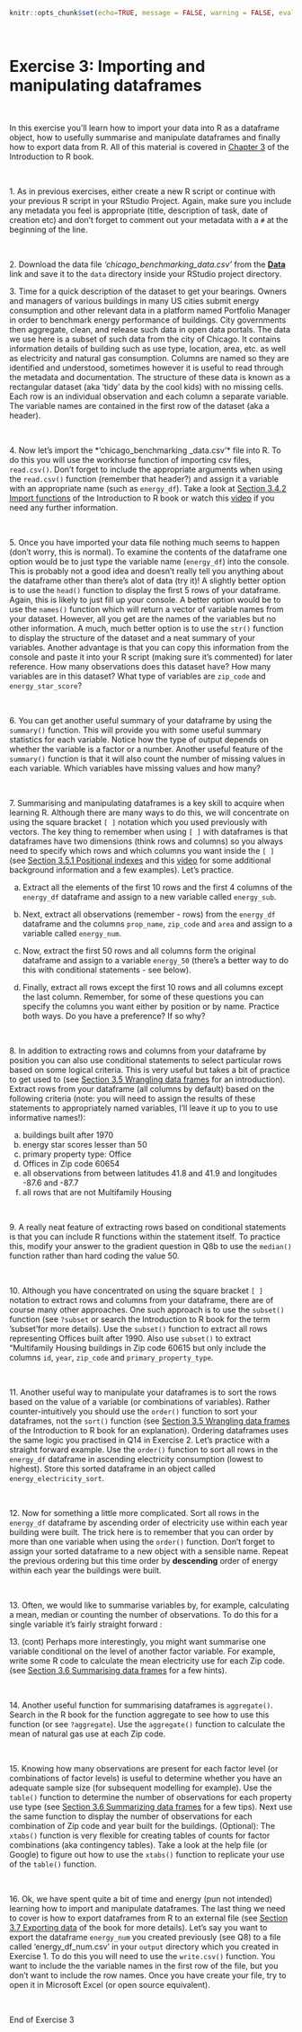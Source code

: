 


```r
knitr::opts_chunk$set(echo=TRUE, message = FALSE, warning = FALSE, eval = FALSE, cache = FALSE)
```

\  

# Exercise 3: Importing and manipulating dataframes {.unlisted .unnumbered}

\  

In this exercise you'll learn how to import your data into R as a dataframe object, how to usefully summarise and manipulate dataframes and finally how to export data from R. All of this material is covered in [Chapter 3](https://nkaza.github.io/intro2Rbook/data_r.html) of the Introduction to R book.

\  

1\. As in previous exercises, either create a new R script or continue with your previous R script in your RStudio Project. Again, make sure you include any metadata you feel is appropriate (title, description of task, date of creation etc) and  don't forget to comment out your metadata with a `#` at the beginning of the line. 

\  

2\. Download the data file *‘chicago_benchmarking_data.csv’* from the **[<i class="fa fa-download"></i> Data](./data/chicago_benchmarking_data.csv)** link and save it to the `data` directory inside your RStudio project directory.

3\. Time for a quick description of the dataset to get your bearings. Owners and managers of various buildings in many US cities submit energy consumption and other relevant data in a platform named Portfolio Manager in order to benchmark energy performance of buildings. City governments then aggregate, clean, and release such data in open data portals. The data we use here is a subset of such data from the city of Chicago. It contains information details of building such as use type, location, area, etc. as well as electricity and natural gas consumption. Columns are named so they are identified and understood, sometimes however it is useful to read through the metadata and documentation. The structure of these data is known as a rectangular dataset (aka 'tidy' data by the cool kids) with no missing cells. Each row is an individual observation and each column a separate variable. The variable names are contained in the first row of the dataset (aka a header).

\  

4\. Now let's import the *‘chicago_benchmarking _data.csv'* file into R. To do this you will use the workhorse function of importing csv files,  `read.csv()`. Don't forget to include the appropriate arguments when using the `read.csv()` function (remember that header?) and assign it a variable with an appropriate name (such as `energy_df`). Take a look at [Section 3.4.2 Import functions](https://nkaza.github.io/intro2Rbook/importing-data.html#import_fnc) of the Introduction to R book or watch this [video](https://alexd106.github.io/intro2R/howto.html#import-vid) if you need any further information.


\  

5\. Once you have imported your data file nothing much seems to happen (don't worry, this is normal). To examine the contents of the dataframe one option would be to just type the variable name (`energy_df`) into the console. This is probably not a good idea and doesn't really tell you anything about the dataframe other than there's alot of data (try it)! A slightly better option is to use the `head()` function to display the first 5 rows of your dataframe. Again, this is likely to just fill up your console. A better option would be to use the `names()` function which will return a vector of variable names from your dataset. However, all you get are the names of the variables but no other information. A much, much better option is to use the `str()` function to display the structure of the dataset and a neat summary of your variables. Another advantage is that you can copy this information from the console and paste it into your R script (making sure it's commented) for later reference. How many observations does this dataset have? How many variables are in this dataset? What type of variables are `zip_code` and `energy_star_score`?


\  

6\. You can get another useful summary of your dataframe by using the `summary()` function. This will provide you with some useful summary statistics for each variable. Notice how the type of output depends on whether the variable is a factor or a number. Another useful feature of the `summary()` function is that it will also count the number of missing values in each variable. Which variables have missing values and how many? 


\  

7\. Summarising and manipulating dataframes is a key skill to acquire when learning R. Although there are many ways to do this, we will concentrate on using the square bracket `[ ]` notation which you used previously with vectors. The key thing to remember when using `[ ]` with dataframes is that dataframes have two dimensions (think rows and columns) so you always need to specify which rows and which columns you want inside the `[ ]` (see [Section 3.5.1 Positional indexes](https://nkaza.github.io/intro2Rbook/wrangling-data-frames.html#positional-indexes) and this [video](https://alexd106.github.io/intro2R/howto.html#dataw-vid) for some additional background information and a few examples). Let's practice. 

a) Extract all the elements of the first 10 rows and the first 4 columns of the `energy_df` dataframe and assign to a new variable called `energy_sub`. 

b) Next, extract all observations (remember - rows) from the `energy_df` dataframe and the columns `prop_name`, `zip_code` and `area` and assign to a variable called `energy_num`. 

c) Now, extract the first 50 rows and all columns form the original dataframe and assign to a variable `energy_50` (there's a better way to do this with conditional statements - see below). 

d) Finally, extract all rows except the first 10 rows and all columns except the last column. Remember, for some of these questions you can specify the columns you want either by position or by name. Practice both ways. Do you have a preference? If so why? 

\  

8\. In addition to extracting rows and columns from your dataframe by position you can also use conditional statements to select particular rows based on some logical criteria. This is very useful but takes a bit of practice to get used to (see [Section 3.5 Wrangling data frames](https://nkaza.github.io/intro2Rbook/wrangling-data-frames.html#logical-indexes) for an introduction). Extract rows from your dataframe (all columns by default) based on the following criteria (note: you will need to assign the results of these statements to appropriately named variables, I'll leave it up to you to use informative names!): 

a) buildings built after 1970
b) energy star scores lesser than 50
c) primary property type: Office
d) Offices in Zip code 60654
e) all observations from between latitudes 41.8 and 41.9 and longitudes -87.6 and -87.7
f) all rows that are not Multifamily Housing
      

\  

9\. A really neat feature of extracting rows based on conditional statements is that you can include R functions within the statement itself. To practice this, modify your answer to the gradient question in Q8b to use the `median()` function rather than hard coding the value 50.


\ 

10\. Although you have concentrated on using the square bracket `[ ]` notation to extract rows and columns from your dataframe, there are of course many other approaches. One such approach is to use the `subset()` function (see `?subset` or search the Introduction to R book for the term 'subset'for more details). Use the `subset()` function to extract all rows representing Offices built after 1990. Also use `subset()` to extract "Multifamily Housing buildings in Zip code 60615  but only include the columns `id`, `year`, `zip_code` and `primary_property_type`.


\  

11\. Another useful way to manipulate your dataframes is to sort the rows based on the value of a variable (or combinations of variables). Rather counter-intuitively you should use the `order()` function to sort your dataframes, not the `sort()` function (see [Section 3.5 Wrangling data frames](https://nkaza.github.io/intro2Rbook/wrangling-data-frames.html#ordering-data-frames) of the Introduction to R book for an explanation). Ordering dataframes uses the same logic you practised in Q14 in Exercise 2. Let's practice with a straight forward example. Use the `order()` function to sort all rows in the `energy_df` dataframe in ascending electricity consumption (lowest to highest). Store this sorted dataframe in an object called `energy_electricity_sort `.


\  

12\.	Now for something a little more complicated. Sort all rows in the `energy_df` dataframe by ascending order of electricity use within each year building were built. The trick here is to remember that you can order by more than one variable when using the `order()` function. Don't forget to assign your sorted dataframe to a new object with a sensible name. Repeat the previous ordering but this time order by **descending** order of energy within each year the buildings were built. 

\    

13\. Often, we would like to summarise variables by, for example, calculating a mean, median or counting the number of observations. To do this for a single variable it's fairly straight forward : 


13\. (cont) Perhaps more interestingly, you might want summarise one variable conditional on the level of another factor variable. For example, write some R code to calculate the mean electricity use for each Zip code. (see [Section 3.6 Summarising data frames](https://nkaza.github.io/intro2Rbook/summarising-data-frames.html#summarising-data-frames) for a few hints).


\  

14\. Another useful function for summarising dataframes is `aggregate()`. Search in the R book for the function aggregate to see how to use this function (or see `?aggregate`). Use the `aggregate()` function to calculate the mean of natural gas use at each Zip code.

\  

15\. Knowing how many observations are present for each factor level (or combinations of factor levels) is useful to determine whether you have an adequate sample size (for subsequent modelling for example). Use the `table()` function to determine the number of observations for each property use type (see [Section 3.6 Summarizing data frames](https://nkaza.github.io/intro2Rbook/summarising-data-frames.html#summarising-data-frames) for a few tips). Next use the same function to display the number of observations for each combination of Zip code and year built for the buildings. (Optional): The `xtabs()` function is very flexible for creating tables of counts for factor combinations (aka contingency tables). Take a look at the help file (or Google) to figure out how to use the `xtabs()` function to replicate your use of the `table()` function.  


\  

16\. Ok, we have spent quite a bit of time and energy (pun not intended) learning how to import and manipulate dataframes. The last thing we need to cover is how to export dataframes from R to an external file (see [Section 3.7 Exporting data](https://nkaza.github.io/intro2Rbook/exporting-data.html#exporting-data) of the book for more details). Let's say you want to export the dataframe `energy_num` you created previously (see Q8) to a file called 'energy_df_num.csv' in your `output` directory which you created in Exercise 1. To do this you will need to use the `write.csv()` function. You want to include the the variable names in the first row of the file, but you don't want to include the row names. Once you have create your file, try to open it in Microsoft Excel (or open source equivalent).


\  

End of Exercise 3